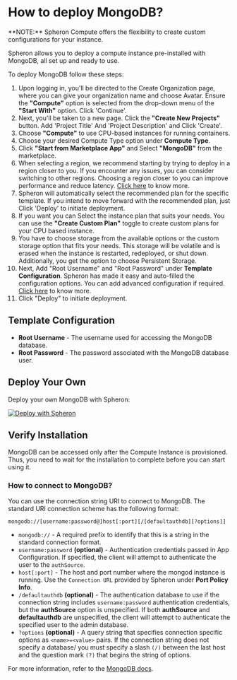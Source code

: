 
# How to deploy MongoDB?

<VideoPlayer embedId="UiGRVkjyYIs" />

<Callout type="info">
  **NOTE:** Spheron Compute offers the flexibility to create custom
  configurations for your instance.
</Callout>

Spheron allows you to deploy a compute instance pre-installed with MongoDB, all set up and ready to use.

To deploy MongoDB follow these steps:

1. Upon logging in, you'll be directed to the Create Organization page, where you can give your organization name and choose Avatar. Ensure the **"Compute"** option is selected from the drop-down menu of the **"Start With"** option. Click 'Continue'. 
2. Next, you'll be taken to a new page. Click the **"Create New Projects"** button. Add 'Project Title' And 'Project Description' and Click 'Create'.
3. Choose **"Compute"** to use CPU-based instances for running containers.
4. Choose your desired Compute Type option under **Compute Type**.
5. Click **"Start from Marketplace App"** and Select **"MongoDB"** from the marketplace.
6. When selecting a region, we recommend starting by trying to deploy in a region closer to you. If you encounter any issues, you can consider switching to other regions. Choosing a region closer to you can improve performance and reduce latency. [Click here](/compute/cluster/compute/#region) to know more.
7. Spheron will automatically select the recommended plan for the specific template. If you intend to move forward with the recommended plan, just Click 'Deploy' to initiate deployment.
8. If you want you can Select the instance plan that suits your needs. You can use the **"Create Custom Plan"** toggle to create custom plans for your CPU based instance.
9. You have to choose storage from the available options or the custom storage option that fits your needs. This storage will be volatile and is erased when the instance is restarted, redeployed, or shut down. Additionally, you get the option to choose Persistent Storage.
10. Next, Add "Root Username" and "Root Password" under **Template Configuration**. Spheron has made it easy and auto-filled the configuration options. You can add advanced configuration if required. [Click here](/compute/cluster/compute/#advance-configuration-1) to know more.
11. Click "Deploy" to initiate deployment.

## Template Configuration

- **Root Username** - The username used for accessing the MongoDB database.
- **Root Password** - The password associated with the MongoDB database user.

## Deploy Your Own

Deploy your own MongoDB with Spheron:

[![Deploy with Spheron](https://bafybeihxqi3jlv6cy2ogh6jjljinntisolbspxcrbgykyv6e5xyzujl3aa.ipfs.sphn.link/spheron-deploy.svg)](https://app.spheron.network/#/compute/marketplace?template=MongoDB)

## Verify Installation

MongoDB can be accessed only after the Compute Instance is provisioned.
Thus, you need to wait for the installation to complete before you can start using it.

### How to connect to MongoDB?

You can use the connection string URI to connect to MongoDB.
The standard URI connection scheme has the following format:

```
mongodb://[username:password@]host[:port][/[defaultauthdb][?options]]
```

- `mongodb://` - A required prefix to identify that this is a string in the standard connection format.
- `username:password` **(optional)** - Authentication credentials passed in App Configuration. If specified, the client will attempt to authenticate the user to the `authSource`.
- `host[:port]` - The host and port number where the mongod instance is running. Use the `Connection URL` provided by Spheron under **Port Policy Info**.
- `/defaultauthdb` **(optional)** - The authentication database to use if the connection string includes `username:password` authentication credentials, but the **authSource** option is unspecified. If both **authSource** and **defaultauthdb** are unspecified, the client will attempt to authenticate the specified user to the admin database.
- `?options` **(optional)** - A query string that specifies connection specific options as `<name>=<value>` pairs. If the connection string does not specify a database/ you must specify a slash `(/)` between the last host and the question mark `(?)` that begins the string of options.

For more information, refer to the [MongoDB docs](https://www.mongodb.com/docs/manual/reference/connection-string/).

<Navigation name="Deploy MongoDB" />
